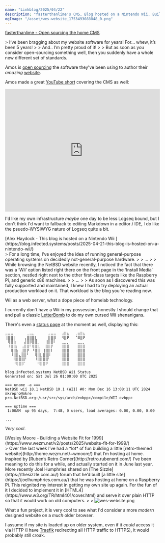 ```yaml
---
name: "Linkblog/2025/04/22"
description: "fasterthanlime's CMS, Blog hosted on a Nintendo Wii, Building a Website Fit for 1999."
ogImage: "/asset/wes-website_1753493088848_0.png"
---
```


[fasterthanlime - Open sourcing the home CMS](https://fasterthanli.me/articles/open-sourcing-the-home-cms)

<div class="ml-[2rem] mb-8">
> I’ve been bragging about my website software for years! For… whew, it’s been 5 years!
>
> And.. I’m pretty proud of it!
> 
> But as soon as you consider open-sourcing something well, then you suddenly have a whole new different set of standards.

Amos is [open sourcing](https://github.com/bearcove/home) the software they've been using to author their _amazing_ [website](https://fasterthanli.me/).

<div class="w-full h-4"></div>

Amos made a great [YouTube short](https://www.youtube.com/shorts/hjkg6OLZ1GU) covering the CMS as well:

<iframe
    class="my-2"
    width="100%"
    height="400"
    src="https://www.youtube.com/embed/hjkg6OLZ1GU"
    frameborder="0"
    allow="accelerometer; autoplay; clipboard-write; encrypted-media; gyroscope; picture-in-picture"
    allowfullscreen
></iframe>

I'd like my own infrastructure _maybe_ one day to be less Logseq bound, but I don't think I'd want to fallback to editing Markdown in a editor / IDE, I do like the psuedo-WYSIWYG nature of Logseq quite a bit.

</div>
[Alex Haydock - This blog is hosted on a Nintendo Wii
](https://blog.infected.systems/posts/2025-04-21-this-blog-is-hosted-on-a-nintendo-wii/)

<div class="ml-[2rem] mb-8">
> For a long time, I’ve enjoyed the idea of running general-purpose operating systems on decidedly not-general-purpose hardware.
>
> ...
>
> While browsing the NetBSD website recently, I noticed the fact that there was a ‘Wii’ option listed right there on the front page in the ‘Install Media’ section, nestled right next to the other first-class targets like the Raspberry Pi, and generic x86 machines.
>
> ...
>
> As soon as I discovered this was fully supported and maintained, I knew I had to try deploying an actual production workload on it. That workload is the blog you’re reading now.

Wii as a web server, what a dope piece of homelab technology.

I currently don't have a Wii in my possession, honestly I should change that and pull a classic [LetterBomb](https://please.hackmii.com/) to do my own cursed Wii shenanigans.

<div class="w-full h-4"></div>

There's even a [status page](https://blog.infected.systems/status/) at the moment as well, displaying this:

```
⣤⣤⣤⠀⠀⠀⠀⠀⣀⣤⣄⠀⠀⠀⠀⠀⣠⣤⣤⠀⠀⣴⣿⣦⠀⠀⢀⣶⣿⣦
⢸⣿⣿⡇⠀⠀⠀⢠⣿⣿⣿⣇⠀⠀⠀⠀⣿⣿⡿⠀⠀⠻⣿⠟⠀⠀⠈⠿⣿⠟
⠀⢿⣿⣷⠀⠀⠀⣼⣿⡿⣿⣿⡀⠀⠀⢸⣿⣿⠇⠀⠀⣀⣀⡀⠀⠀⠀⣀⣀⡀
⠀⠸⣿⣿⡆⠀⢠⣿⣿⠃⢿⣿⣇⠀⠀⣿⣿⡟⠀⠀⠀⣿⣿⣿⠀⠀⠀⣿⣿⣿
⠀⠀⢿⣿⣷⠀⣸⣿⡟⠀⠘⣿⣿⠀⢸⣿⣿⠇⠀⠀⠀⣿⣿⣿⠀⠀⠀⣿⣿⣿
⠀⠀⠸⣿⣿⣄⣿⣿⠃⠀⠀⢿⣿⣇⣿⣿⡿⠀⠀⠀⠀⣿⣿⣿⠀⠀⠀⣿⣿⣿
⠀⠀⠀⢿⣿⣿⣿⡟⠀⠀⠀⠸⣿⣿⣿⣿⠃⠀⠀⠀⠀⣿⣿⣿⠀⠀⠀⣿⣿⣿
⠀⠀⠀⠘⢿⣿⡿⠁⠀⠀⠀⠀⠻⣿⣿⠟⠀⠀⠀⠀⠀⣿⣿⣿⠀⠀⠀⣿⣿⣿

blog.infected.systems NetBSD Wii Status
Generated on: Sat Jul 26 01:00:00 UTC 2025

=== uname -a ===
NetBSD wii 10.1 NetBSD 10.1 (WII) #0: Mon Dec 16 13:08:11 UTC 2024  mkrepro@mkre
pro.NetBSD.org:/usr/src/sys/arch/evbppc/compile/WII evbppc

=== uptime ===
 1:00AM  up 95 days,  7:48, 0 users, load averages: 0.00, 0.00, 0.00

...
```

_Very cool_.

</div>
[Wesley Moore - Building a Website Fit for 1999](https://www.wezm.net/v2/posts/2025/website-fit-for-1999/)

<div class="ml-[2rem] mb-8">
> Over the last week I’ve had a *lot* of fun building a little [retro-themed website](http://home.wezm.net/~wmoore/) that I’m hosting at home. Inspired by [Ruben’s Retro Corner](http://retro.rubenerd.com/) I’ve been meaning to do this for a while, and actually started on it in June last year. More recently Joel Humphries shared on [The Sizzle](https://thesizzle.com.au/) forum that he’d built [a little site](https://joelhumphries.com.au/) that he was hosting at home on a Raspberry Pi. This reignited my interest in getting my own site up again. For the fun of it I decided to implement it in [HTML4](https://www.w3.org/TR/html401/cover.html) and serve it over plain HTTP so that it would work on old computers.
>
> <Image src='/asset/wes-website_1753493088848_0.png' alt='wes-website.png' width={1024} height={768} />

What a fun project, it is very cool to see what I'd consider a more _modern_ designed website on a _much_ older browser.

I assume if my site is loaded up on older system, even if it _could_ access it via HTTP (I have [Traefik](https://doc.traefik.io/traefik/) redirecting all HTTP traffic to HTTPS), it would probably still croak.

</div>
